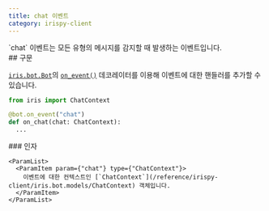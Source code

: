 ```yaml
---
title: chat 이벤트
category: irispy-client
---
```


<Section>
  `chat` 이벤트는 모든 유형의 메시지를 감지할 때 발생하는 이벤트입니다.
</Section>
<Section>
  ## 구문

  [`iris.bot.Bot`](/reference/irispy-client/iris.bot/Class/Bot)의 [`on_event()`](/reference/irispy-client/iris.bot/Class/Bot/on_event) 데코레이터를 이용해 
  이벤트에 대한 핸들러를 추가할 수 있습니다.
  ~~~py
  from iris import ChatContext

  @bot.on_event("chat")
  def on_chat(chat: ChatContext):
    ...
  ~~~

  <Section>
    ### 인자

    <ParamList>
      <ParamItem param={"chat"} type={"ChatContext"}>
        이벤트에 대한 컨텍스트인 [`ChatContext`](/reference/irispy-client/iris.bot.models/ChatContext) 객체입니다.
      </ParamItem>
    </ParamList>
  </Section>
</Section>
